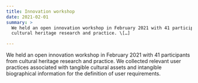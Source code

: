 ```yaml
---
title: Innovation workshop
date: 2021-02-01
summary: >
  We held an open innovation workshop in February 2021 with 41 participants from
  cultural heritage research and practice. \[…]

---
```

We held an open innovation workshop in February 2021 with 41 participants from cultural heritage research and practice. We collected relevant user practices associated with tangible cultural assets and intangible biographical information for the definition of user requirements.
